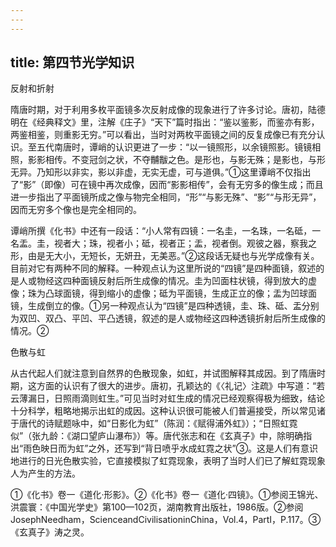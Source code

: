 ```yaml
---
---
---
```

title: 第四节光学知识
---



反射和折射

隋唐时期，对于利用多枚平面镜多次反射成像的现象进行了许多讨论。唐初，陆德明在《经典释文》里，注解《庄子》“天下”篇时指出：“鉴以鉴影，而鉴亦有影，两鉴相鉴，则重影无穷。”可以看出，当时对两枚平面镜之间的反复成像已有充分认识。至五代南唐时，谭峭的认识更进了一步：“以一镜照形，以余镜照影。镜镜相照，影影相传。不变冠剑之状，不夺黼黻之色。是形也，与影无殊；是影也，与形无异。乃知形以非实，影以非虚，无实无虚，可与道俱。”①这里谭峭不仅指出了“影”（即像）可在镜中再次成像，因而“影影相传”，会有无穷多的像生成；而且进一步指出了平面镜所成之像与物完全相同，“形”“与影无殊”、“影”“与形无异”，因而无穷多个像也是完全相同的。

谭峭所撰《化书》中还有一段话：“小人常有四镜：一名圭，一名珠，一名砥，一名盂。圭，视者大；珠，视者小；砥，视者正；盂，视者倒。观彼之器，察我之形，由是无大小，无短长，无妍丑，无美恶。”②这段话无疑也与光学成像有关。目前对它有两种不同的解释。一种观点认为这里所说的“四镜”是四种面镜，叙述的是人或物经这四种面镜反射后所生成像的情况。圭为凹面柱状镜，得到放大的虚像；珠为凸球面镜，得到缩小的虚像；砥为平面镜，生成正立的像；盂为凹球面镜，生成倒立的像。①另一种观点认为“四镜”是四种透镜，圭、珠、砥、盂分别为双凹、双凸、平凹、平凸透镜，叙述的是人或物经这四种透镜折射后所生成像的情况。②

色散与虹

从古代起人们就注意到自然界的色散现象，如虹，并试图解释其成因。到了隋唐时期，这方面的认识有了很大的进步。唐初，孔颖达的《〈礼记〉注疏》中写道：“若云薄漏日，日照雨滴则虹生。”可见当时对虹生成的情况已经观察得极为细致，结论十分科学，粗略地揭示出虹的成因。这种认识很可能被人们普遍接受，所以常见诸于唐代的诗赋题咏中，如“日影化为虹”（陈润：《赋得浦外虹》）；“日照虹霓似”（张九龄：《湖口望庐山瀑布》）等。唐代张志和在《玄真子》中，除明确指出“雨色映日而为虹”之外，还写到“背日喷乎水成虹霓之状”③。这是人们有意识地进行的日光色散实验，它直接模拟了虹霓现象，表明了当时人们已了解虹霓现象人为产生的方法。

①《化书》卷一《道化·形影》。②《化书》卷一《道化·四镜》。①参阅王锦光、洪震寰：《中国光学史》第100—102页，湖南教育出版社，1986版。②参阅JosephNeedham，ScienceandCivilisationinChina，Vol.4，PartI，P.117。③《玄真子》涛之灵。